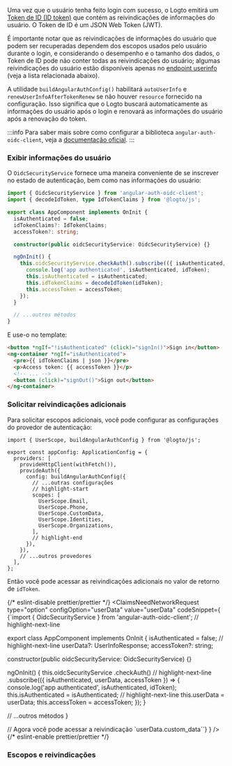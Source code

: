 

Uma vez que o usuário tenha feito login com sucesso, o Logto emitirá um [Token de ID (ID token)](https://openid.net/specs/openid-connect-core-1_0.html#IDToken) que contém as reivindicações de informações do usuário. O Token de ID é um JSON Web Token (JWT).

É importante notar que as reivindicações de informações do usuário que podem ser recuperadas dependem dos escopos usados pelo usuário durante o login, e considerando o desempenho e o tamanho dos dados, o Token de ID pode não conter todas as reivindicações do usuário; algumas reivindicações do usuário estão disponíveis apenas no [endpoint userinfo](https://openid.net/specs/openid-connect-core-1_0.html#UserInfo) (veja a lista relacionada abaixo).

A utilidade `buildAngularAuthConfig()` habilitará `autoUserInfo` e `renewUserInfoAfterTokenRenew` se não houver `resource` fornecido na configuração. Isso significa que o Logto buscará automaticamente as informações do usuário após o login e renovará as informações do usuário após a renovação do token.

:::info
Para saber mais sobre como configurar a biblioteca `angular-auth-oidc-client`, veja a [documentação oficial](https://angular-auth-oidc-client.com/).
:::

### Exibir informações do usuário

O `OidcSecurityService` fornece uma maneira conveniente de se inscrever no estado de autenticação, bem como nas informações do usuário:

```ts title="app/app.component.ts"
import { OidcSecurityService } from 'angular-auth-oidc-client';
import { decodeIdToken, type IdTokenClaims } from '@logto/js';

export class AppComponent implements OnInit {
  isAuthenticated = false;
  idTokenClaims?: IdTokenClaims;
  accessToken?: string;

  constructor(public oidcSecurityService: OidcSecurityService) {}

  ngOnInit() {
    this.oidcSecurityService.checkAuth().subscribe(({ isAuthenticated, idToken, accessToken }) => {
      console.log('app authenticated', isAuthenticated, idToken);
      this.isAuthenticated = isAuthenticated;
      this.idTokenClaims = decodeIdToken(idToken);
      this.accessToken = accessToken;
    });
  }

  // ...outros métodos
}
```

E use-o no template:

```html title="app/app.component.html"
<button *ngIf="!isAuthenticated" (click)="signIn()">Sign in</button>
<ng-container *ngIf="isAuthenticated">
  <pre>{{ idTokenClaims | json }}</pre>
  <p>Access token: {{ accessToken }}</p>
  <!-- ... -->
  <button (click)="signOut()">Sign out</button>
</ng-container>
```

### Solicitar reivindicações adicionais

<FindUserInfoMissing method="idToken" />

<ScopesAndClaimsIntroduction />

Para solicitar escopos adicionais, você pode configurar as configurações do provedor de autenticação:

```tsx title="app/app.config.ts"
import { UserScope, buildAngularAuthConfig } from '@logto/js';

export const appConfig: ApplicationConfig = {
  providers: [
    provideHttpClient(withFetch()),
    provideAuth({
      config: buildAngularAuthConfig({
        // ...outras configurações
        // highlight-start
        scopes: [
          UserScope.Email,
          UserScope.Phone,
          UserScope.CustomData,
          UserScope.Identities,
          UserScope.Organizations,
        ],
        // highlight-end
      }),
    }),
    // ...outros provedores
  ],
};
```

Então você pode acessar as reivindicações adicionais no valor de retorno de `idToken`.

{/* eslint-disable prettier/prettier */}
<ClaimsNeedNetworkRequest
  type="option"
  configOption="userData"
  value="userData"
  codeSnippet={
    <CodeBlock language="ts" title="app/app.component.ts">{`import { OidcSecurityService } from 'angular-auth-oidc-client';
// highlight-next-line

export class AppComponent implements OnInit {
  isAuthenticated = false;
  // highlight-next-line
  userData?: UserInfoResponse;
  accessToken?: string;

  constructor(public oidcSecurityService: OidcSecurityService) {}

  ngOnInit() {
    this.oidcSecurityService
      .checkAuth()
      // highlight-next-line
      .subscribe(({ isAuthenticated, userData, accessToken }) => {
        console.log('app authenticated', isAuthenticated, idToken);
        this.isAuthenticated = isAuthenticated;
        // highlight-next-line
        this.userData = userData;
        this.accessToken = accessToken;
      });
  }

  // ...outros métodos
}

// Agora você pode acessar a reivindicação \`userData.custom_data\``}</CodeBlock>
}
/>
{/* eslint-enable prettier/prettier */}

### Escopos e reivindicações

<ScopesAndClaims />
